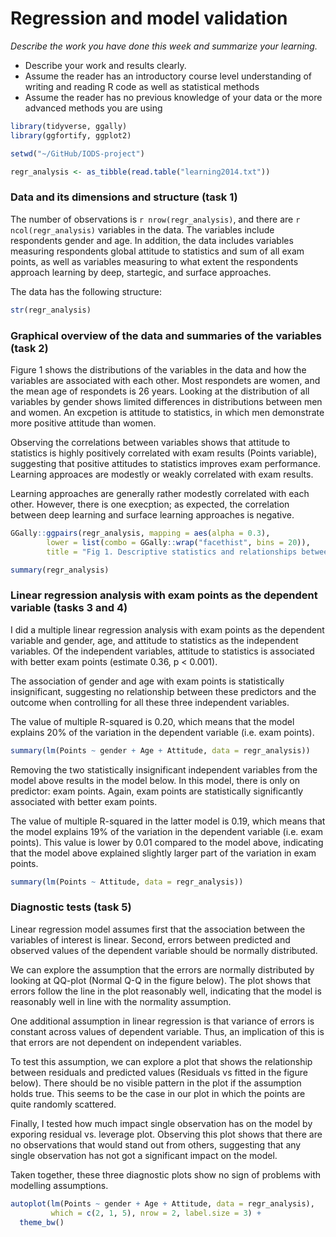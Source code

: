 # Regression and model validation

*Describe the work you have done this week and summarize your learning.*

- Describe your work and results clearly. 
- Assume the reader has an introductory course level understanding of writing and reading R code as well as statistical methods
- Assume the reader has no previous knowledge of your data or the more advanced methods you are using  



```r

library(tidyverse, ggally)
library(ggfortify, ggplot2)

```

```r

setwd("~/GitHub/IODS-project")

regr_analysis <- as_tibble(read.table("learning2014.txt"))

```



### Data and its dimensions and structure (task 1)

The number of observations is `r nrow(regr_analysis)`, and there are `r ncol(regr_analysis)` variables in the data. The variables include respondents gender and age. In addition, the data includes variables measuring respondents global attitude to statistics and sum of all exam points, as well as variables measuring to what extent the respondents approach learning by deep, startegic, and surface approaches.

The data has the following structure:

```r

str(regr_analysis)

```



### Graphical overview of the data and summaries of the variables (task 2)

Figure 1 shows the distributions of the variables in the data and how the variables are associated with each other. Most respondets are women, and the mean age of respondets is 26 years. Looking at the distribution of all variables by gender shows limited differences in distributions between men and women. An excpetion is attitude to statistics, in which men demonstrate more positive attitude than women.

Observing the correlations between variables shows that attitude to statistics is highly positively correlated with exam results (Points variable), suggesting that positive attitudes to statistics improves exam performance. Learning approaces are modestly or weakly correlated with exam results. 

Learning approaches are generally rather modestly correlated with each other. However, there is one execption; as expected, the correlation between deep learning and surface learning approaches is negative.

```r

GGally::ggpairs(regr_analysis, mapping = aes(alpha = 0.3), 
        lower = list(combo = GGally::wrap("facethist", bins = 20)),
        title = "Fig 1. Descriptive statistics and relationships between variables.")

```

```r

summary(regr_analysis)

```



### Linear regression analysis with exam points as the dependent variable (tasks 3 and 4)

I did a multiple linear regression analysis with exam points as the dependent variable and gender, age, and attitude to statistics as the independent variables. Of the independent variables, attitude to statistics is associated with better exam points (estimate 0.36, p < 0.001). 

The association of gender and age with exam points is statistically insignificant, suggesting no relationship between these predictors and the outcome when controlling for all these three independent variables.

The value of multiple R-squared is 0.20, which means that the model explains 20% of the variation in the dependent variable (i.e. exam points).

```r

summary(lm(Points ~ gender + Age + Attitude, data = regr_analysis))

```


Removing the two statistically insignificant independent variables from the model above results in the model below. In this model, there is only on predictor: exam points. Again, exam points are statistically significantly associated with better exam points.

The value of multiple R-squared in the latter model is 0.19, which means that the model explains 19% of the variation in the dependent variable (i.e. exam points). This value is lower by 0.01 compared to the model above, indicating that the model above explained slightly larger part of the variation in exam points. 

```r

summary(lm(Points ~ Attitude, data = regr_analysis))

```



### Diagnostic tests (task 5)

Linear regression model assumes first that the association between the variables of interest is linear. Second, errors between predicted and observed values of the dependent variable should be normally distributed.

We can explore the assumption that the errors are normally distributed by looking at QQ-plot (Normal Q-Q in the figure below). The plot shows that errors follow the line in the plot reasonably well, indicating that the model is reasonably well in line with the normality assumption.

One additional assumption in linear regression is that variance of errors is constant across values of dependent variable. Thus, an implication of this is that errors are not dependent on independent variables. 

To test this assumption, we can explore a plot that shows the relationship between residuals and predicted values (Residuals vs fitted in the figure below). There should be no visible pattern in the plot if the assumption holds true. This seems to be the case in our plot in which the points are quite randomly scattered.

Finally, I tested how much impact single observation has on the model by exporing residual vs. leverage plot. Observing this plot shows that there are no observations that would stand out from others, suggesting that any single observation has not got a significant impact on the model.

Taken together, these three diagnostic plots show no sign of problems with modelling assumptions.

```r

autoplot(lm(Points ~ gender + Age + Attitude, data = regr_analysis),
         which = c(2, 1, 5), nrow = 2, label.size = 3) +
  theme_bw()
```